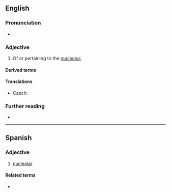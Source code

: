 ==English==

===Pronunciation===
* {{rhymes|en|iːələ(ɹ)|s=4}}

===Adjective===
{{en-adj|-}}

# Of or pertaining to the [[nucleolus]]

====Derived terms====
{{der3|en
|perinucleolar
|extranucleolar
|polynucleolar
|mononucleolar
|multinucleolar
|intranucleolar
|antinucleolar
|prenucleolar
|subnucleolar}}

====Translations====
{{trans-top|of or pertaining to the nucleolus}}
* Czech: {{t|cs|nukleolární}}
{{trans-mid}}
{{trans-bottom}}

===Further reading===
* {{R:OneLook}}

----

==Spanish==

===Adjective===
{{es-adj}}

# [[#English|nucleolar]]

====Related terms====
* {{l|es|nucléolo}}